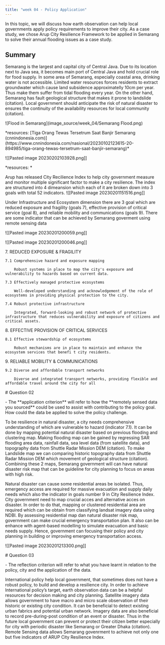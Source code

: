 ```yaml
---
title: "week 04 - Policy Application"
---
```


In this topic, we will discuss how earth observation can help local governments apply policy requirements to improve their city. As a case study, we chose Arup City Resilience Framework to be applied in Semarang to solve their annual flooding issues as a case study.

## Summary

Semarang is the largest and capital city of Central Java. Due to its location next to Java sea, it becomes main port of Central Java and hold crucial role for food supply. In some area of Semarang, especially coastal area, drinking water is not accessible. Limited water resources forces residents to extract groundwater which cause land subsidence approximatelly 10cm per year. Thus make them suffer from tidal flooding every year. On the other hand, Semarang has fault geological structure that makes it prone to landslide (citation). Local government should anticipate the risk of natural disaster to ensures the continuity of the availability resources for local community (citation).

!\[Flood in Semarang\](image_source/week_04/Semarang Flood.png)

\*resources: \[Tiga Orang Tewas Tersetrum Saat Banjir Semarang (cnnindonesia.com)\](https://www.cnnindonesia.com/nasional/20230102123615-20-894985/tiga-orang-tewas-tersetrum-saat-banjir-semarang)\*

!\[\[Pasted image 20230202103928.png\]\]

\*resources: \*

Arup has released City Recilience Index to help city government measure and monitor multiple significant factor to make a city resilience. The index are structured into 4 dimeansion which each of it are broken down into 3 goals with total 52 indicators. !\[\[Pasted image 20230201151516.png\]\]

Under Infrastructure and Ecosystem dimension there are 3 goal which are reduced exposure and fragility (goals 7), effective provision of critical service (goal 8), and reliable mobility and communications (goals 9). There are some indicator that can be achieved by Semarang goverment using remote sensing data

!\[\[Pasted image 20230201200059.png\]\]

!\[\[Pasted image 20230201200046.png\]\]

7\. REDUCED EXPOSURE & FRAGILITY

    7.1 Comprehensive hazard and exposure mapping

        Robust systems in place to map the city's exposure and vulnerability to hazards based on current data.

    7.3 Effectively managed protective ecosystems

        Well-developed understanding and acknowledgement of the role of ecosystems in providing physical protection to the city.

    7.4 Robust protective infrastructure

        Integrated, forward-looking and robust network of protective infrastructure that reduces vulnerability and exposure of citizens and critical assets.

8\. EFFECTIVE PROVISION OF CRITICAL SERVICES

    8.1 Effective stewardship of ecosystems

        Robust mechanisms are in place to maintain and enhance the ecosystem services that benefi t city residents.

9\. RELIABLE MOBILITY & COMMUNICATIONS

    9.2 Diverse and affordable transport networks

        Diverse and integrated transport networks, providing flexible and affordable travel around the city for all

\# Question 02

\- The \*\*application criterion\*\* will refer to how the \*\*remotely sensed data you sourced\*\* could be used to assist with contributing to the policy goal. How could the data be applied to solve the policy challenge.

To be resilience in natural disaster, a city needs comprehensive understanding of which are vulnerable to hazard (indicator 7.1). It can be done by mapping potential natural disaster based on previous flooding and clustering map. Making flooding map can be gained by regressing SAR flooding area data, rainfall data, sea level data (from satellite data), and topography data from Shuttle Radar Mission DEM (citation). To make Landslide map we can comparing historic topography data from Shuttle Radar Mission DEM which movement of geological structure (citation). Combining these 2 maps, Semarang government will can have natural disaster risk map that can be guideline for city planning to focus on areas with high risk.

Natural disaster can cause some residential areas be isolated. Thus, emergency access are required for massive evacuation and supply daily needs which also the indicator in goals number 9 in City Resilience Index. City government need to map crucial acces and alternative acces on disaster. In order to do that, mapping or clustered residential area are required which can be obtain from classifying landsat imagery data using NDBI. By assessing residential map dan natural disaster risk map, government can make crucial emergency transportation plan. It also can be enhance with agent-based modelling to simulate evacuation and basic needs supply. Hence, government can focusing their policy and city planning in building or improving emergency transportation access.

!\[\[Pasted image 20230201213300.png\]\]

\# Question 03

\- The reflection criterion will refer to what you have learnt in relation to the policy, city and the application of the data.

International policy help local government, that sometimes does not have a robust policy, to build and develop a resilience city. In order to achieve International policy's target, earth observation data can be a helpful resources for decision making and city planning. Satellite imagery data allows government to have macro and micro scale observation of their historic or existing city condition. It can be beneficial to detect existing urban fabrics and potential urban network. Imagery data are also beneficial to record pre-during-post condition of an event or disaster. Thus in the future local government can prevent or protect their citizen better especially for city with periodic disaster like Semarang or Greater Dhaka (citation). Remote Sensing data allows Semarang govenrment to achieve not only one but five indicators of ARUP City Resilience Index.
